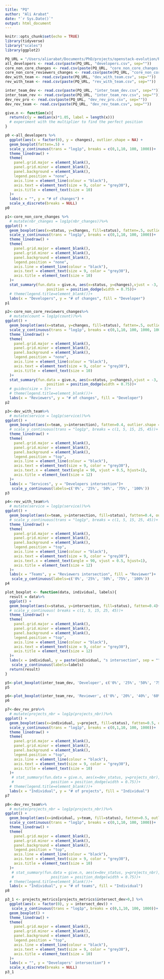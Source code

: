 ```yaml
---
title: "PQ"
author: "Ali Arabat"
date: "`r Sys.Date()`"
output: html_document
---
```


```r
knitr::opts_chunk$set(echo = TRUE)
library(tidyverse)
library("scales")
library(ggplot2)
```

```r
PQ_URL = "/Users/aliarabat/Documents/PhD/projects/openstack-evolution/RQs/PQ/Files/"
all_developers <- read.csv(paste(PQ_URL, "developers.csv", sep=""))
core_non_core_changes <- read.csv(paste(PQ_URL, "core_non_core_changes.csv", sep=""))
core_non_core_reviewers_changes <- read.csv(paste(PQ_URL, "core_non_core_reviewers_changes.csv", sep=""))
dev_with_team <- read.csv(paste(PQ_URL, "dev_with_team.csv", sep=""))
rev_with_team <- read.csv(paste(PQ_URL, "rev_with_team.csv", sep=""))

inter_team_dev <- read.csv(paste(PQ_URL, "inter_team_dev.csv", sep=""))
inter_team_rev <- read.csv(paste(PQ_URL, "inter_team_rev.csv", sep=""))
dev_rev_pro <- read.csv(paste(PQ_URL, "dev_rev_pro.csv", sep=""))
dev_rev_team <- read.csv(paste(PQ_URL, "dev_rev_team.csv", sep=""))
```


```r
give.n <- function(x){
  return(c(y = median(x)*1.05, label = length(x))) 
  # experiment with the multiplier to find the perfect position
}
```


```r
p0 <-all_developers %>%
  ggplot(aes(x = factor(0), y = changes), outlier.shape = NA) + 
  geom_boxplot(fatten=.5) + 
  scale_y_continuous(trans = "log1p", breaks = c(0,1,10, 100, 1000))+
  theme_linedraw() +
  theme(
    panel.grid.major = element_blank(),
    panel.grid.minor = element_blank(),
    panel.background = element_blank(),
    legend.position = "none",
    axis.line = element_line(colour = "black"),
    axis.text = element_text(size = 9, color = "grey30"),
    axis.title = element_text(size = 10)
  )+
  labs(x = "", y = "# of changes") +
  scale_x_discrete(breaks = NULL)
p0
```


```r
p1<-core_non_core_changes %>%
  # mutate(nbr_changes = log1p(nbr_changes))%>%
ggplot() +
  geom_boxplot(aes(x=status, y=changes, fill=status), fatten=.5, outlier.shape = NA)+
  scale_y_continuous(trans = "log1p", breaks = c(0,1,10, 100, 1000))+
  theme_linedraw() +
  theme(
    panel.grid.major = element_blank(),
    panel.grid.minor = element_blank(),
    panel.background = element_blank(),
    legend.position = "none",
    axis.line = element_line(colour = "black"),
    axis.text = element_text(size = 9, color = "grey30"),
    axis.title = element_text(size = 10)
  )+
  stat_summary(fun.data = give.n, aes(x=status, y=changes),vjust = -3, size=3.5, geom = "text", fun = "median", 
                   position = position_dodge(width = 0.75))+
  # theme(legend.title=element_blank())+
  labs(x = "Developers", y = "# of changes", fill = "Developer")
p1
```


```r
p2<-core_non_core_reviewers_changes%>%
  # mutate(count = log1p(count))%>%
ggplot() +
  geom_boxplot(aes(x=status, y=changes, fill=status), fatten=.5, outlier.shape = NA)+
  scale_y_continuous(trans = "log1p", breaks = c(0,1,10, 100, 1000, 10000))+
  theme_linedraw() +
  theme(
    panel.grid.major = element_blank(),
    panel.grid.minor = element_blank(),
    panel.background = element_blank(),
    legend.position = "none",
    axis.line = element_line(colour = "black"),
    axis.text = element_text(size = 9, color = "grey30"),
    axis.title = element_text(size = 10)
  )+
  stat_summary(fun.data = give.n, aes(x=status, y=changes),vjust = -3, size=3.5, geom = "text", fun = "median", 
                   position = position_dodge(width = 0.75))+
  # guides(size = 5)+
  # theme(legend.title=element_blank())+
  labs(x = "Reviewers", y = "# of changes", fill = "Developer")
p2
```

```r
p3<-dev_with_team%>%
  # mutate(service = log1p(service))%>%
ggplot() +
  geom_boxplot(aes(x=team, y=intersection), fatten=0.4, outlier.shape = NA)+
  # scale_y_continuous(trans = "log1p", breaks = c(1, 5, 15, 25, 45))+
  theme_linedraw() +
  theme(
    panel.grid.major = element_blank(),
    panel.grid.minor = element_blank(),
    panel.background = element_blank(),
    legend.position = "top",
    axis.line = element_line(colour = "black"),
    axis.text = element_text(size = 9, color = "grey30"),
    axis.text.x = element_text(angle = 90, vjust = 0.5, hjust=1),
    axis.title = element_text(size = 12)
  )+
  labs(x = "Services", y = "Developers intersection")+
   scale_y_continuous(labels=c('0%', '25%', '50%', '75%', '100%'))
p3
```


```r
p4<-rev_with_team%>%
  # mutate(service = log1p(service))%>%
ggplot() +
  geom_boxplot(aes(x=team, y=intersection, fill=status), fatten=0.4, outlier.shape = NA)+
  # scale_y_continuous(trans = "log1p", breaks = c(1, 5, 15, 25, 45))+
  theme_linedraw() +
  theme(
    panel.grid.major = element_blank(),
    panel.grid.minor = element_blank(),
    panel.background = element_blank(),
    legend.position = "top",
    axis.line = element_line(colour = "black"),
    axis.text = element_text(size = 9, color = "grey30"),
    axis.text.x = element_text(angle = 90, vjust = 0.5, hjust=1),
    axis.title = element_text(size = 12)
  )+
  labs(x = "Teams", y = "Reviewers intersection", fill = "Reviewer")+
   scale_y_continuous(labels=c('0%', '25%', '50%', '75%', '100%'))
p4
```

```r
plot_boxplot <- function(data, individual, labels){
  result = data%>%
  ggplot() +
  geom_boxplot(aes(x=status, y=intersection, fill=status), fatten=0.4)+
  # scale_y_continuous( breaks = c(1, 5, 15, 25, 45))+
  theme_linedraw() +
  theme(
    panel.grid.major = element_blank(),
    panel.grid.minor = element_blank(),
    panel.background = element_blank(),
    legend.position = "top",
    axis.line = element_line(colour = "black"),
    axis.text = element_text(size = 9, color = "grey30"),
    axis.title = element_text(size = 12)
  )+
  labs(x = individual, y = paste(individual, "s intersection", sep = ""), fill = individual)+
   scale_y_continuous(labels=labels)
  return(result)
}
```


```r
p5<-plot_boxplot(inter_team_dev, 'Developer', c('0%', '25%', '50%', '75%', '100%'))
p5
```

```r
p6<-plot_boxplot(inter_team_rev, 'Reviewer', c('0%', '20%', '40%', '60%'))
p6
```


```r
p7<-dev_rev_pro%>%
  # mutate(projects_nbr = log1p(projects_nbr))%>%
ggplot() +
  geom_boxplot(aes(x=individual, y=project, fill=status), fatten=0.5, outlier.shape = NA)+
  scale_y_continuous(trans = "log1p", breaks = c(0,1,10, 100, 1000))+
  theme_linedraw() +
  theme(
    panel.grid.major = element_blank(),
    panel.grid.minor = element_blank(),
    panel.background = element_blank(),
    legend.position = "top",
    axis.line = element_line(colour = "black"),
    axis.text = element_text(size = 9, color = "grey30"),
    axis.title = element_text(size = 10)
  )+
   # stat_summary(fun.data = give.n, aes(x=dev_status, y=projects_nbr),vjust = -3.5, size=3.5, geom = "text", fun = "median",
   #                 position = position_dodge(width = 0.75))+
  # theme(legend.title=element_blank())+
  labs(x = "Individual", y = "# of projects", fill = "Individual")
p7
```

```r
p8<-dev_rev_team%>%
  # mutate(projects_nbr = log1p(projects_nbr))%>%
ggplot() +
  geom_boxplot(aes(x=individual, y=team, fill=status), fatten=0.5, outlier.shape = NA)+
  scale_y_continuous(trans = "log1p", breaks = c(0,1,10, 100, 1000))+
  theme_linedraw() +
  theme(
    panel.grid.major = element_blank(),
    panel.grid.minor = element_blank(),
    panel.background = element_blank(),
    legend.position = "top",
    axis.line = element_line(colour = "black"),
    axis.text = element_text(size = 9, color = "grey30"),
    axis.title = element_text(size = 10)
  )+
   # stat_summary(fun.data = give.n, aes(x=dev_status, y=projects_nbr),vjust = -3.5, size=3.5, geom = "text", fun = "median",
   #                 position = position_dodge(width = 0.75))+
  # theme(legend.title=element_blank())+
  labs(x = "Individual", y = "# of teams", fill = "Individual")
p8
```


```r
p3_1 <- projects_metrics[projects_metrics$intersect_dev>0,] %>%
  ggplot(aes(x = factor(0), y = intersect_dev)) + 
   scale_y_continuous(trans = "log1p", breaks = c(0,1,10, 100, 1000))+
  geom_boxplot() + 
  theme_linedraw() +
  theme(
    panel.grid.major = element_blank(),
    panel.grid.minor = element_blank(),
    panel.background = element_blank(),
    legend.position = "top",
    axis.line = element_line(colour = "black"),
    axis.text = element_text(size = 9, color = "grey30"),
    axis.title = element_text(size = 10)
  )+
  labs(x = "", y = "Developers' intersection") +
  scale_x_discrete(breaks = NULL)
p3_1
```

